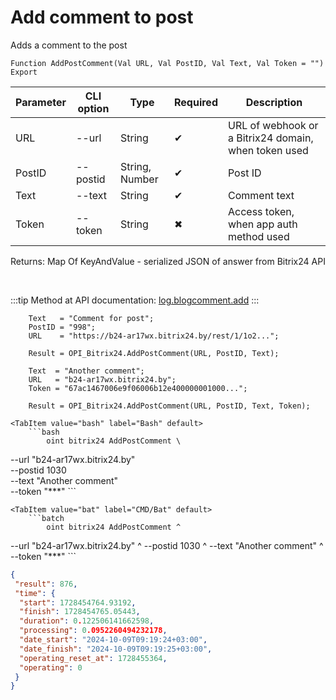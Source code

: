﻿---
sidebar_position: 6
---


# Add comment to post
 Adds a comment to the post



`Function AddPostComment(Val URL, Val PostID, Val Text, Val Token = "") Export`

  | Parameter | CLI option | Type | Required | Description |
  |-|-|-|-|-|
  | URL | --url | String | &#x2714; | URL of webhook or a Bitrix24 domain, when token used |
  | PostID | --postid | String, Number | &#x2714; | Post ID |
  | Text | --text | String | &#x2714; | Comment text |
  | Token | --token | String | &#x2716; | Access token, when app auth method used |

  
  Returns:  Map Of KeyAndValue - serialized JSON of answer from Bitrix24 API

<br/>

:::tip
Method at API documentation: [log.blogcomment.add](https://dev.1c-bitrix.ru/rest_help/log/log_blogcomment_add.php)
:::
<br/>


```bsl title="1C:Enterprise/OneScript code example"
    Text   = "Comment for post";
    PostID = "998";
    URL    = "https://b24-ar17wx.bitrix24.by/rest/1/1o2...";

    Result = OPI_Bitrix24.AddPostComment(URL, PostID, Text);

    Text  = "Another comment";
    URL   = "b24-ar17wx.bitrix24.by";
    Token = "67ac1467006e9f06006b12e400000001000...";

    Result = OPI_Bitrix24.AddPostComment(URL, PostID, Text, Token);
```
 

 <Tabs>
  
    <TabItem value="bash" label="Bash" default>
        ```bash
            oint bitrix24 AddPostComment \
 --url "b24-ar17wx.bitrix24.by" \
 --postid 1030 \
 --text "Another comment" \
 --token "***"
        ```
    </TabItem>
  
    <TabItem value="bat" label="CMD/Bat" default>
        ```batch
            oint bitrix24 AddPostComment ^
 --url "b24-ar17wx.bitrix24.by" ^
 --postid 1030 ^
 --text "Another comment" ^
 --token "***"
        ```
    </TabItem>
</Tabs>


```json title="Result"
{
 "result": 876,
 "time": {
  "start": 1728454764.93192,
  "finish": 1728454765.05443,
  "duration": 0.122506141662598,
  "processing": 0.0952260494232178,
  "date_start": "2024-10-09T09:19:24+03:00",
  "date_finish": "2024-10-09T09:19:25+03:00",
  "operating_reset_at": 1728455364,
  "operating": 0
 }
}
```
